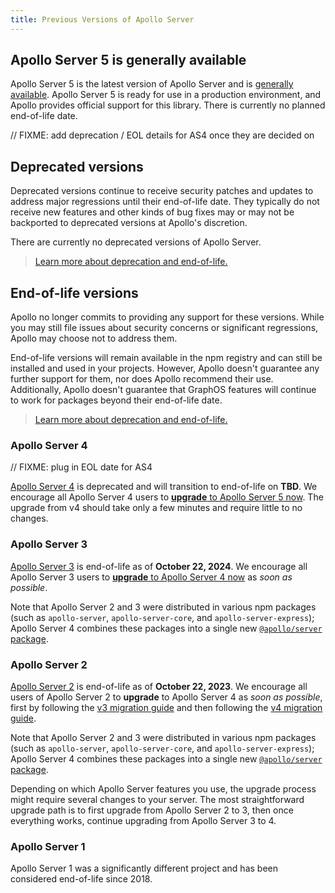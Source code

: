```yaml
---
title: Previous Versions of Apollo Server
---
```


## Apollo Server 5 is generally available

Apollo Server 5 is the latest version of Apollo Server and is [generally available](/graphos/reference/feature-launch-stages#general-availability). Apollo Server 5 is ready for use in a production environment, and Apollo provides official support for this library. There is currently no planned end-of-life date.

// FIXME: add deprecation / EOL details for AS4 once they are decided on

## Deprecated versions

Deprecated versions continue to receive security patches and updates to address major regressions until their end-of-life date. They typically do not receive new features and other kinds of bug fixes may or may not be backported to deprecated versions at Apollo's discretion.

There are currently no deprecated versions of Apollo Server.

> [Learn more about deprecation and end-of-life.](/graphos/reference/feature-launch-stages#apollo-feature-retirement-stages)

## End-of-life versions

Apollo no longer commits to providing any support for these versions. While you may still file issues about security concerns or significant regressions, Apollo may choose not to address them.

End-of-life versions will remain available in the npm registry and can still be installed and used in your projects. However, Apollo doesn't guarantee any further support for them, nor does Apollo recommend their use. Additionally, Apollo doesn't guarantee that GraphOS features will continue to work for packages beyond their end-of-life date.

> [Learn more about deprecation and end-of-life.](/graphos/reference/feature-launch-stages#apollo-feature-retirement-stages)

### Apollo Server 4

// FIXME: plug in EOL date for AS4

[Apollo Server 4](/apollo-server/v4/) is deprecated and will transition to end-of-life on **TBD**. We encourage all Apollo Server 4 users to [**upgrade** to Apollo Server 5 now](./migration). The upgrade from v4 should take only a few minutes and require little to no changes.

### Apollo Server 3

[Apollo Server 3](/apollo-server/v3/) is end-of-life as of **October 22, 2024**. We encourage all Apollo Server 3 users to [**upgrade** to Apollo Server 4 now](./migration) as _soon as possible_.

Note that Apollo Server 2 and 3 were distributed in various npm packages (such as `apollo-server`, `apollo-server-core`, and `apollo-server-express`); Apollo Server 4 combines these packages into a single new [`@apollo/server` package](./migration/#the-new-apolloserver-package).

### Apollo Server 2

[Apollo Server 2](/apollo-server/v2/) is end-of-life as of **October 22, 2023**. We encourage all users of Apollo Server 2 to **upgrade** to Apollo Server 4 as _soon as possible_, first by following the [v3 migration guide](/apollo-server/v3/migration) and then following the [v4 migration guide](./migration).

Note that Apollo Server 2 and 3 were distributed in various npm packages (such as `apollo-server`, `apollo-server-core`, and `apollo-server-express`); Apollo Server 4 combines these packages into a single new [`@apollo/server` package](./migration/#the-new-apolloserver-package).

Depending on which Apollo Server features you use, the upgrade process might require several changes to your server. The most straightforward upgrade path is to first upgrade from Apollo Server 2 to 3, then once everything works, continue upgrading from Apollo Server 3 to 4.

### Apollo Server 1

Apollo Server 1 was a significantly different project and has been considered end-of-life since 2018.
